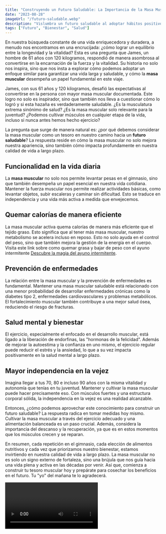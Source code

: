 ```yaml
---
title: "Construyendo un Futuro Saludable: La Importancia de la Masa Muscular"
date: "2023-08-28"
imageUrl: "/futuro-saludable.webp"
description: "Vislumbra un futuro saludable al adoptar hábitos positivos para una vida plena. Desde la alimentación hasta la actividad física, descubre cómo pequeñas elecciones diarias pueden allanar el camino hacia un bienestar duradero."
tags: ["Futuro", "Bienestar", "Salud"]
---
```


<CustomImage
  src="https://raw.githubusercontent.com/sebiten/posts/main/images/futuro-saludable.webp"
  alt="Construyendo un Futuro Saludable: La Importancia de la Masa Muscular"
/>

En nuestra búsqueda constante de una vida enriquecedora y duradera, a menudo nos encontramos en una encrucijada: ¿cómo lograr un equilibrio entre la longevidad y la vitalidad? Esta es una pregunta que James, un hombre de 61 años con 120 kilogramos, respondió de manera asombrosa al convertirse en la encarnación de la fuerza y ​​la vitalidad. Su historia no solo nos inspira, sino que nos insta a explorar cómo podemos adoptar un enfoque similar para garantizar una vida larga y saludable, y cómo la **masa muscular** desempeña un papel fundamental en este viaje.

James, con sus 61 años y 120 kilogramos, desafió las expectativas al convertirse en la persona con mayor masa muscular documentada. Este logro no solo es inspirador, sino que también nos lleva a cuestionar cómo lo logró y si esta hazaña es verdaderamente saludable. ¿Es la musculatura extrema sinónimo de salud? ¿Es la masa muscular solo relevante para la juventud? ¿Podemos cultivar músculos en cualquier etapa de la vida, incluso si nunca antes hemos hecho ejercicio?

La pregunta que surge de manera natural es: ¿por qué debemos considerar la masa muscular como un tesoro en nuestro camino hacia un **futuro saludable**? La respuesta reside en cómo la masa muscular no solo mejora nuestra apariencia, sino también cómo impacta profundamente en nuestra calidad de vida a largo plazo.

## Funcionalidad en la vida diaria

La **masa muscular** no solo nos permite levantar pesas en el gimnasio, sino que también desempeña un papel esencial en nuestra vida cotidiana. Mantener la fuerza muscular nos permite realizar actividades básicas, como levantar objetos, subir escaleras y caminar sin dificultad. Esto se traduce en independencia y una vida más activa a medida que envejecemos.

## Quemar calorías de manera eficiente

La masa muscular activa quema calorías de manera más eficiente que el tejido graso. Esto significa que al tener más masa muscular, nuestro metabolismo se acelera incluso en reposo. Esto no solo ayuda en el control del peso, sino que también mejora la gestión de la energía en el cuerpo. Visita este link sobre como quemar grasa y bajar de peso con el ayuno intermitente [Descubre la magia del ayuno intermitente](https://abelardo.blog/posts/ayuno-intermitente).

## Prevención de enfermedades

La relación entre la masa muscular y la prevención de enfermedades es fundamental. Mantener una masa muscular saludable está relacionado con una menor probabilidad de desarrollar enfermedades crónicas como la diabetes tipo 2, enfermedades cardiovasculares y problemas metabólicos. El fortalecimiento muscular también contribuye a una mejor salud ósea, reduciendo el riesgo de fracturas.

## Salud mental y bienestar

El ejercicio, especialmente el enfocado en el desarrollo muscular, está ligado a la liberación de endorfinas, las "hormonas de la felicidad". Además de mejorar la autoestima y la confianza en uno mismo, el ejercicio regular puede reducir el estrés y la ansiedad, lo que a su vez impacta positivamente en la salud mental a largo plazo.

## Mayor independencia en la vejez

Imagina llegar a tus 70, 80 e incluso 90 años con la misma vitalidad y autonomía que tenías en tu juventud. Mantener y cultivar la masa muscular puede hacer precisamente eso. Con músculos fuertes y una estructura corporal sólida, la independencia en la vejez es una realidad alcanzable.

Entonces, ¿cómo podemos aprovechar este conocimiento para construir un futuro saludable? La respuesta radica en tomar medidas hoy mismo. Cultivar la masa muscular a través del ejercicio adecuado y una alimentación balanceada es un paso crucial. Además, considera la importancia del descanso y la recuperación, ya que es en estos momentos que los músculos crecen y se reparan.

En resumen, cada repetición en el gimnasio, cada elección de alimentos nutritivos y cada vez que priorizamos nuestro bienestar, estamos invirtiendo en nuestra calidad de vida a largo plazo. La masa muscular no es solo un signo externo de fortaleza, sino una brújula que nos guía hacia una vida plena y activa en las décadas por venir. Así que, comienza a construir tu tesoro muscular hoy y prepárate para cosechar los beneficios en el futuro. Tu "yo" del mañana te lo agradecerá.

<Video id="I3LLlEKGpcU" />

<RandomLinks/>

